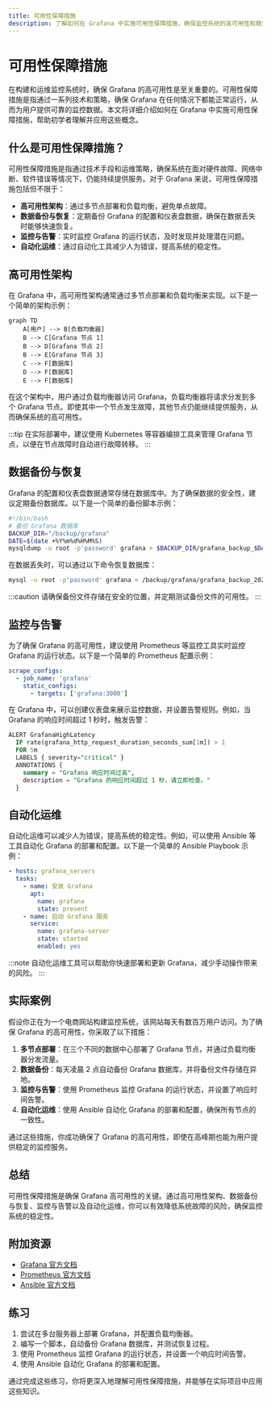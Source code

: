 ```yaml
---
title: 可用性保障措施
description: 了解如何在 Grafana 中实施可用性保障措施，确保监控系统的高可用性和稳定性。本文适合初学者，包含实际案例和代码示例。
---
```


# 可用性保障措施

在构建和运维监控系统时，确保 Grafana 的高可用性是至关重要的。可用性保障措施是指通过一系列技术和策略，确保 Grafana 在任何情况下都能正常运行，从而为用户提供可靠的监控数据。本文将详细介绍如何在 Grafana 中实施可用性保障措施，帮助初学者理解并应用这些概念。

## 什么是可用性保障措施？

可用性保障措施是指通过技术手段和运维策略，确保系统在面对硬件故障、网络中断、软件错误等情况下，仍能持续提供服务。对于 Grafana 来说，可用性保障措施包括但不限于：

- **高可用性架构**：通过多节点部署和负载均衡，避免单点故障。
- **数据备份与恢复**：定期备份 Grafana 的配置和仪表盘数据，确保在数据丢失时能够快速恢复。
- **监控与告警**：实时监控 Grafana 的运行状态，及时发现并处理潜在问题。
- **自动化运维**：通过自动化工具减少人为错误，提高系统的稳定性。

## 高可用性架构

在 Grafana 中，高可用性架构通常通过多节点部署和负载均衡来实现。以下是一个简单的架构示例：

```mermaid
graph TD
    A[用户] --> B[负载均衡器]
    B --> C[Grafana 节点 1]
    B --> D[Grafana 节点 2]
    B --> E[Grafana 节点 3]
    C --> F[数据库]
    D --> F[数据库]
    E --> F[数据库]
```

在这个架构中，用户通过负载均衡器访问 Grafana，负载均衡器将请求分发到多个 Grafana 节点。即使其中一个节点发生故障，其他节点仍能继续提供服务，从而确保系统的高可用性。

:::tip
在实际部署中，建议使用 Kubernetes 等容器编排工具来管理 Grafana 节点，以便在节点故障时自动进行故障转移。
:::

## 数据备份与恢复

Grafana 的配置和仪表盘数据通常存储在数据库中。为了确保数据的安全性，建议定期备份数据库。以下是一个简单的备份脚本示例：

```bash
#!/bin/bash
# 备份 Grafana 数据库
BACKUP_DIR="/backup/grafana"
DATE=$(date +%Y%m%d%H%M%S)
mysqldump -u root -p'password' grafana > $BACKUP_DIR/grafana_backup_$DATE.sql
```

在数据丢失时，可以通过以下命令恢复数据库：

```bash
mysql -u root -p'password' grafana < /backup/grafana/grafana_backup_20231010120000.sql
```

:::caution
请确保备份文件存储在安全的位置，并定期测试备份文件的可用性。
:::

## 监控与告警

为了确保 Grafana 的高可用性，建议使用 Prometheus 等监控工具实时监控 Grafana 的运行状态。以下是一个简单的 Prometheus 配置示例：

```yaml
scrape_configs:
  - job_name: 'grafana'
    static_configs:
      - targets: ['grafana:3000']
```

在 Grafana 中，可以创建仪表盘来展示监控数据，并设置告警规则。例如，当 Grafana 的响应时间超过 1 秒时，触发告警：

```sql
ALERT GrafanaHighLatency
  IF rate(grafana_http_request_duration_seconds_sum[1m]) > 1
  FOR 5m
  LABELS { severity="critical" }
  ANNOTATIONS {
    summary = "Grafana 响应时间过高",
    description = "Grafana 的响应时间超过 1 秒，请立即检查。"
  }
```

## 自动化运维

自动化运维可以减少人为错误，提高系统的稳定性。例如，可以使用 Ansible 等工具自动化 Grafana 的部署和配置。以下是一个简单的 Ansible Playbook 示例：

```yaml
- hosts: grafana_servers
  tasks:
    - name: 安装 Grafana
      apt:
        name: grafana
        state: present
    - name: 启动 Grafana 服务
      service:
        name: grafana-server
        state: started
        enabled: yes
```

:::note
自动化运维工具可以帮助你快速部署和更新 Grafana，减少手动操作带来的风险。
:::

## 实际案例

假设你正在为一个电商网站构建监控系统，该网站每天有数百万用户访问。为了确保 Grafana 的高可用性，你采取了以下措施：

1. **多节点部署**：在三个不同的数据中心部署了 Grafana 节点，并通过负载均衡器分发流量。
2. **数据备份**：每天凌晨 2 点自动备份 Grafana 数据库，并将备份文件存储在异地。
3. **监控与告警**：使用 Prometheus 监控 Grafana 的运行状态，并设置了响应时间告警。
4. **自动化运维**：使用 Ansible 自动化 Grafana 的部署和配置，确保所有节点的一致性。

通过这些措施，你成功确保了 Grafana 的高可用性，即使在高峰期也能为用户提供稳定的监控服务。

## 总结

可用性保障措施是确保 Grafana 高可用性的关键。通过高可用性架构、数据备份与恢复、监控与告警以及自动化运维，你可以有效降低系统故障的风险，确保监控系统的稳定性。

## 附加资源

- [Grafana 官方文档](https://grafana.com/docs/)
- [Prometheus 官方文档](https://prometheus.io/docs/)
- [Ansible 官方文档](https://docs.ansible.com/)

## 练习

1. 尝试在多台服务器上部署 Grafana，并配置负载均衡器。
2. 编写一个脚本，自动备份 Grafana 数据库，并测试恢复过程。
3. 使用 Prometheus 监控 Grafana 的运行状态，并设置一个响应时间告警。
4. 使用 Ansible 自动化 Grafana 的部署和配置。

通过完成这些练习，你将更深入地理解可用性保障措施，并能够在实际项目中应用这些知识。